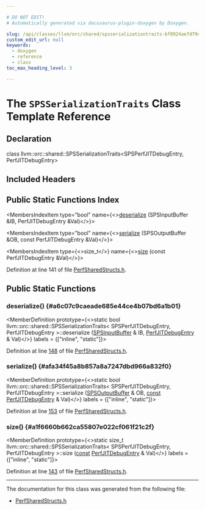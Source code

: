 ```yaml
---

# DO NOT EDIT!
# Automatically generated via docusaurus-plugin-doxygen by Doxygen.

slug: /api/classes/llvm/orc/shared/spsserializationtraits-bf8924ae7d79c09d623eda7a9bca91c9
custom_edit_url: null
keywords:
  - doxygen
  - reference
  - class
toc_max_heading_level: 3

---
```





# The `SPSSerializationTraits` Class Template Reference

<DoxygenPage pluginConfig={pluginConfig}>



## Declaration

<CodeBlock>class llvm::orc::shared::SPSSerializationTraits&lt;SPSPerfJITDebugEntry, PerfJITDebugEntry&gt;</CodeBlock>

## Included Headers

<IncludesList>
<IncludesListItem
  filePath="llvm/ExecutionEngine/Orc/Shared/PerfSharedStructs.h"
  permalink="/docs/api/files/include/include/llvm/include/llvm/executionengine/include/llvm/executionengine/orc/include/llvm/executionengine/orc/shared/perfsharedstructs-h"
  isLocal="true" />
</IncludesList>

## Public Static Functions Index

<MembersIndex>

<MembersIndexItem
  type="bool"
  name={<><a href="#a6c07c9caeade685e44ce4b07bd6a1b01">deserialize</a> (SPSInputBuffer &amp;IB, PerfJITDebugEntry &amp;Val)</>}>
</MembersIndexItem>

<MembersIndexItem
  type="bool"
  name={<><a href="#afa34f45a8b857a8a7247dbd966a832f0">serialize</a> (SPSOutputBuffer &amp;OB, const PerfJITDebugEntry &amp;Val)</>}>
</MembersIndexItem>

<MembersIndexItem
  type={<>size&#95;t</>}
  name={<><a href="#a1f6660b662ca55807e022cf061f21c2f">size</a> (const PerfJITDebugEntry &amp;Val)</>}>
</MembersIndexItem>

</MembersIndex>


Definition at line 141 of file <a href="/docs/api/files/include/include/llvm/include/llvm/executionengine/include/llvm/executionengine/orc/include/llvm/executionengine/orc/shared/perfsharedstructs-h">PerfSharedStructs.h</a>.

<SectionDefinition>

## Public Static Functions

### deserialize() {#a6c07c9caeade685e44ce4b07bd6a1b01}

<MemberDefinition
  prototype={<>static bool llvm::orc::shared::SPSSerializationTraits&lt; SPSPerfJITDebugEntry, PerfJITDebugEntry &gt;::deserialize (<a href="/docs/api/classes/llvm/orc/shared/spsinputbuffer">SPSInputBuffer</a> &amp; IB, <a href="/docs/api/structs/llvm/orc/perfjitdebugentry">PerfJITDebugEntry</a> &amp; Val)</>}
  labels = {["inline", "static"]}>

Definition at line <a href="/docs/api/files/include/include/llvm/include/llvm/executionengine/include/llvm/executionengine/orc/include/llvm/executionengine/orc/shared/perfsharedstructs-h/#l00148">148</a> of file <a href="/docs/api/files/include/include/llvm/include/llvm/executionengine/include/llvm/executionengine/orc/include/llvm/executionengine/orc/shared/perfsharedstructs-h">PerfSharedStructs.h</a>.
</MemberDefinition>

### serialize() {#afa34f45a8b857a8a7247dbd966a832f0}

<MemberDefinition
  prototype={<>static bool llvm::orc::shared::SPSSerializationTraits&lt; SPSPerfJITDebugEntry, PerfJITDebugEntry &gt;::serialize (<a href="/docs/api/classes/llvm/orc/shared/spsoutputbuffer">SPSOutputBuffer</a> &amp; OB, <a href="/docs/api/files/lib/lib/target/lib/target/aarch64/aarch64promoteconstant-cpp/#a90f8350fecae261c25be85d38b451bff">const</a> <a href="/docs/api/structs/llvm/orc/perfjitdebugentry">PerfJITDebugEntry</a> &amp; Val)</>}
  labels = {["inline", "static"]}>

Definition at line <a href="/docs/api/files/include/include/llvm/include/llvm/executionengine/include/llvm/executionengine/orc/include/llvm/executionengine/orc/shared/perfsharedstructs-h/#l00153">153</a> of file <a href="/docs/api/files/include/include/llvm/include/llvm/executionengine/include/llvm/executionengine/orc/include/llvm/executionengine/orc/shared/perfsharedstructs-h">PerfSharedStructs.h</a>.
</MemberDefinition>

### size() {#a1f6660b662ca55807e022cf061f21c2f}

<MemberDefinition
  prototype={<>static size&#95;t llvm::orc::shared::SPSSerializationTraits&lt; SPSPerfJITDebugEntry, PerfJITDebugEntry &gt;::size (<a href="/docs/api/files/lib/lib/target/lib/target/aarch64/aarch64promoteconstant-cpp/#a90f8350fecae261c25be85d38b451bff">const</a> <a href="/docs/api/structs/llvm/orc/perfjitdebugentry">PerfJITDebugEntry</a> &amp; Val)</>}
  labels = {["inline", "static"]}>

Definition at line <a href="/docs/api/files/include/include/llvm/include/llvm/executionengine/include/llvm/executionengine/orc/include/llvm/executionengine/orc/shared/perfsharedstructs-h/#l00143">143</a> of file <a href="/docs/api/files/include/include/llvm/include/llvm/executionengine/include/llvm/executionengine/orc/include/llvm/executionengine/orc/shared/perfsharedstructs-h">PerfSharedStructs.h</a>.
</MemberDefinition>

</SectionDefinition>

<hr/>

The documentation for this class was generated from the following file:

<ul>
<li><a href="/docs/api/files/include/include/llvm/include/llvm/executionengine/include/llvm/executionengine/orc/include/llvm/executionengine/orc/shared/perfsharedstructs-h">PerfSharedStructs.h</a></li>
</ul>

</DoxygenPage>
